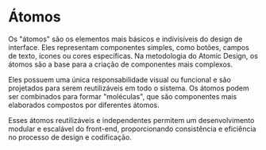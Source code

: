 
<Meta title="Desing System/Atoms/About" />

# Átomos

Os "átomos" são os elementos mais básicos e indivisíveis do design de interface. Eles representam componentes simples, como botões, campos de texto, ícones ou cores específicas. Na metodologia do Atomic Design, os átomos são a base para a criação de componentes mais complexos.

Eles possuem uma única responsabilidade visual ou funcional e são projetados para serem reutilizáveis em todo o sistema. Os átomos podem ser combinados para formar "moléculas", que são componentes mais elaborados compostos por diferentes átomos.

Esses átomos reutilizáveis e independentes permitem um desenvolvimento modular e escalável do front-end, proporcionando consistência e eficiência no processo de design e codificação.
